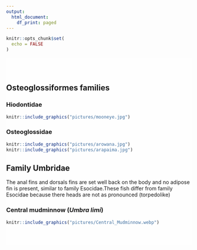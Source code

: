 ```yaml
---
output:
  html_document:
    df_print: paged
---
```

```r
knitr::opts_chunk$set(
  echo = FALSE
)
```
<div style="background-color:rgba(255, 255, 255, 0.8); padding:40px 0;">
## Osteoglossiformes families {.tabset}

### Hiodontidae
```r
knitr::include_graphics("pictures/mooneye.jpg")
```

### Osteoglossidae
```r
knitr::include_graphics("pictures/arowana.jpg")
knitr::include_graphics("pictures/arapaima.jpg")
```
## Family Umbridae
The anal fins and dorsals fins are set well back on the body and no adipose fin is present, similar to family Esocidae.These fish differ from family Esocidae because there heads are not as pronounced (torpedolike)

### Central mudminnow (*Umbra limi*)
```r
knitr::include_graphics("pictures/Central_Mudminnow.webp")
```
</div>

</div>